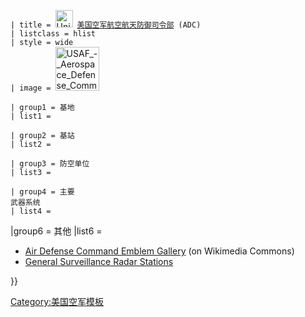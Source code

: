 {{military navigation
 | name = 美国空军航空航天防御司令部
 | state = {{#if: {{{state|}}} | {{{state}}} | autocollapse }}
 | title = [[File:Roundel of the USAF.svg|28px|United States Air Force Roundrel]] [[美国空军航空航天防御司令部]] (ADC)
 | listclass = hlist
 | style = wide
 | image = [[File:USAF - Aerospace Defense Command.png|70px]]

 | group1 = 基地
 | list1 =
{{Navbox subgroup
 | groupstyle = width:8em; {{WPMILHIST Infobox style|nav_box_label}}
 | liststyle = width:auto;

 | group1 = 美国本土
 | list1 = 
* [[Amarillo Air Force Base|Amarillo]]
* [[Beale Air Force Base|Beale]]
* [[Charleston Field|Charleston]]
* [[Davis-Monthan Air Force Base|Davis-Monthan]]
* [[Dobbins Air Reserve Base|Dobbins]]
* [[Dover Air Force Base|Dover]]
* [[Bangor Air National Guard Base|Dow]]
* [[Duluth Air National Guard Base|Duluth]]
* [[Eglin Air Force Base|Eglin]]
* [[Edwards Air Force Base|Edwards]]
* [[Ellington Field Joint Reserve Base|Ellington]]
* [[Ellsworth Air Force Base|Ellsworth]]
* [[England Air Force Base|England]]
* [[Ent Air Force Base|Ent]]
* [[Burlington Air National Guard Base|Ethan Allen]]
* [[Fairfax Airport|Fairfax]]
* [[Naval Air Station Fallon|Fallon]]
* [[Fort Heath]]
* [[Fort Lee (Virginia)|Fort Lee]]
* [[Spokane International Airport|Geiger]]
* [[George Air Force Base|George]]
* [[Glasgow Air Force Base|Glasgow]]
* [[Grand Forks Air Force Base|Grand Forks]]
* [[Grenier Air Force Base|Grenier]]
* [[Griffiss Air Force Base|Griffiss]]
* [[Gunter Annex|Gunter]]
* [[Hamilton Army Airfield|Hamilton]]
* [[Hancock Field Air National Guard Base|Hancock]]
* [[Homestead Joint Air Reserve Base|Homestead]]
* [[Hurlburt Field|Hurlburt]]
* [[Hunter Army Airfield|Hunter]]
* [[Imeson Air National Guard Base|Imeson]]
* [[Naval Air Station Key West|Key West]]
* [[Kincheloe Air Force Base|Kincheloe]]
* [[Kingsley Field Air National Guard Base|Kingsley]]
* [[Kirtland Air Force Base|Kirtland]]
* [[Lackland Air Force Base|Lackland]]
* [[Laredo Air Force Base|Laredo]]
* [[Larson Air Force Base|Larson]]
* [[Luke Air Force Base|Luke]]
* [[MacDill Air Force Base|MacDill]]
* [[March Joint Air Reserve Base|March]]
* [[Malmstrom Air Force Base|Malmstrom]]
* [[McCoy Air Force Base|McCoy]]
* [[McChord Field|McChord]]
* [[McClellan Air Force Base|McClellan]]
* [[McGhee Tyson Air National Guard Base|McGhee Tyson]]
* [[McGuire Air Force Base|McGuire]]
* [[Minneapolis–Saint Paul Joint Air Reserve Station|Minneapolis-St. Paul]]
* [[Minot Air Force Base|Minot]]
* [[Mitchel Air Force Base|Mitchel]]
* [[New Castle Air National Guard Base|New Castle]]
* [[Niagara Falls International Airport|Niagara Falls]]
* [[Norton Air Force Base|Norton]]
* [[O'Hare Air Reserve Station|O'Hare]]
* [[Otis Air National Guard Base|Otis]]
* [[Oxnard Air Force Base|Oxnard]]
* [[Paine Air National Guard Base|Paine]]
* [[Perrin Air Force Base|Perrin]]
* [[Peterson Air Force Base|Peterson]]
* [[Pittsburgh IAP Air Reserve Station|Pittsburgh]]
* [[Portland Air National Guard Base|Portland]]
* [[Presque Isle Air Force Base|Presque Isle]]
* [[R.I. Bong Air Force Base|R.I. Bong]]
* [[Richards-Gebaur Air Force Base|Richards-Gebaur]]
* [[Robins Air Force Base|Robins]]
* [[K. I. Sawyer Air Force Base|K.I. Sawyer]]
* [[Selfridge Air National Guard Base|Selfridge]]
* [[Seymour Johnson Air Force Base|Seymour Johnson]]
* [[Sioux City Air National Guard Base|Sioux City]]
* [[Stead Air Force Base|Stead]]
* [[Stewart Air National Guard Base|Stewart]]
* [[Francis S. Gabreski Air National Guard Base|Suffolk County]]
* [[Tinker Air Force Base|Tinker]]
* [[Travis Air Force Base|Travis]]
* [[Truax Field Air National Guard Base|Truax]]
* [[Tyndall Air Force Base|Tyndall]]
* [[Vandenberg Air Force Base|Vandenburg]]
* [[Vincent Air Force Base|Vincent]]
* [[Walker Air Force Base|Walker]]
* [[Webb Air Force Base|Webb]]
* [[Westover Joint Air Reserve Base|Westover]]
* [[Wright-Patterson Air Force Base|Wright-Patterson]]
* [[Wurtsmith Air Force Base|Wurtsmith]]
* [[Youngstown-Warren Air Reserve Station|Youngstown]]

 |group2 = 海外
 |list2 = 
* [[Ernest Harmon Air Force Base|Ernest Harmon]]
* [[Frobisher Bay Air Force Base|Frobisher Bay]]
* [[CFB Goose Bay|Goose Bay]]
* [[Naval Air Station Keflavik|Keflavik]]
* [[Naval Station Argentia|McAndrew]]
* [[Pepperrell Air Force Base|Pepperrell]]
* [[Thule Air Base|Thule]]
}}

 | group2 = 基站
 | list2 =
{{Navbox subgroup
 | groupstyle = width:8em; {{WPMILHIST Infobox style|nav_box_label}}
 | liststyle = width:auto;

 | group1 = 美国本土
 | list1 = 
* [[Camp Adair|Adair]]
* [[Aiken Air Force Station|Aiken]]
* [[Almaden Air Force Station|Almaden]]
* [[Alpena Combat Readiness Training Center|Alpena]]
* [[Antigo Air Force Station|Antigo]]
* [[Arlington Heights Air Force Station|Arlington Heights]]
* [[Baker Air Force Station|Baker]]
* [[Bedford Air Force Station|Bedford]]
* [[Bellefontaine Air Force Station|Bellefontaine]]
* [[Belleville Air Force Station|Belleville]]
* [[Benton Air Force Station|Benton]]
* [[Blaine Air Force Station|Blaine]]
* [[Brookfield Air Force Station|Brookfield]]
* [[Brunswick Air Force Station|Brunswick]]
* [[Bucks Harbor Air Force Station|Bucks Harbor]]
* [[Burns Air Force Station|Burns]]
* [[Calumet Air Force Station|Calumet]]
* [[Cambria Air Force Station|Cambria]]
* [[Cape Charles Air Force Station|Cape Charles]]
* [[Cape Cod Air Force Station|Cape Cod]]
* [[Carmi Air Force Station|Carmi]]
* [[Caswell Air Force Station|Caswell]]
* [[Chandler Air Force Station|Chandler]]
* [[Charleston Air Force Station|Charleston]]
* [[Cheyenne Mountain nuclear bunker|Cheyenne Mountain]]
* [[Claysburg Air Force Station|Claysburg]]
* [[Clear Air Force Station|Clear]]
* [[Colville Air Force Station|Colville]]
* [[Condon Air Force Station|Condon]]
* [[Continental Divide Air Force Station|Continental Divide]]
* [[Cottonwood Air Force Station|Cottonwood]]
* [[Cross City Air Force Station|Cross City]]
* [[Crystal Springs Air Force Station|Crystal Springs]]
* [[Curlew Air Force Station|Curlew]]
* [[Custer Air Force Station|Custer]]
* [[Cut Bank Air Force Station|Cut Bank]]
* [[Dallas Center Air Force Station|Dallas Center]]
* [[Dauphin Island Air Force Station|Dauphin Island]]
* [[Dickinson Air Force Station|Dickinson]]
* [[Duncanville Air Force Station|Duncanville]]
* [[Eldorado Air Force Station|Eldorado]]
* [[Empire Air Force Station|Empire]]
* [[Finland Air Force Station|Finland]]
* [[Finley Air Force Station|Finley]]
* [[Flintstone Air Force Station|Flintstone]]
* [[Fordland Air Force Station|Fordland]]
* [[Fort Fisher Air Force Station|Fort Fisher]]
* [[Fort Lee Air Force Station|Fort Lee]]
* [[Fortuna Air Force Station|Fortuna]]
* [[Gettysburg Air Force Station|Gettysburg]]
* [[Grand Marais Air Force Station|Grand Marais]]
* [[Grand Rapids Air Force Station|Grand Rapids]]
* [[Guthrie Air Force Station|Guthrie]]
* [[Hanna City Air Force Station|Hanna City]]
* [[Havre Air Force Station|Havre]]
* [[Highlands Air Force Station|Highlands]]
* [[Houma Air Force Station|Houma]]
* [[Hutchinson Air Force Station|Hutchinson]]
* [[Joelton Air Force Station|Joelton]]
* [[Keno Air Force Station|Keno]]
* [[Killeen Air Force Station|Killeen]]
* [[Kingman Air Force Station|Kingman]]
* [[Kirksville Air Force Station|Kirksville]]
* [[Klamath Air Force Station|Klamath]]
* [[Lake Charles Air Force Station|Lake Charles]]
* [[Lake City Air Force Station|Lake City]]
* [[Las Cruces Air Force Station|Las Cruces]]
* [[Las Vegas Air Force Station|Las Vegas]]
* [[Lewistown Air Force Station|Lewistown]]
* [[Lockport Air Force Station|Lockport]]
* [[Lufkin Air Force Station|Lufkin]]
* [[Lyndonville Air Force Station|Lyndonville]]
* [[Madera Air Force Station|Madera]]
* [[Makah Air Force Station|Makah]]
* [[Mica Peak Air Force Station|Mica Peak]]
* [[Miles City Air Force Station|Miles City]]
* [[Mill Valley Air Force Station|Mill Valley]]
* [[Minot Air Force Station|Minot]]
* [[Montauk Air Force Station|Montauk]]
* [[Moriarty Air Force Station|Moriarty]]
* [[Mount Hebo Air Force Station|Mount Hebo]]
* [[Mount Laguna Air Force Station|Mount Laguna]]
* [[Mount Lemmon Air Force Station|Mount Lemmon]]
* [[Naselle Air Force Station|Naselle]]
* [[North Bend Air Force Station|North Bend]]
* [[North Charleston Air Force Station|North Charleston]]
* [[North Truro Air Force Station|North Truro]]
* [[Oklahoma City Air Force Station|Oklahoma City]]
* [[Olathe Air Force Station|Olathe]]
* [[Omaha Air Force Station|Omaha]]
* [[Opheim Air Force Station|Opheim]]
* [[Osceola Air Force Station|Osceola]]
* [[Othello Air Force Station|Othello]]
* [[Owingsville Air Force Station|Owingsville]]
* [[Ozona Air Force Station|Ozona]]
* [[Palermo Air Force Station|Palermo]]
* [[Point Arena Air Force Station|Point Arena]]
* [[Port Austin Air Force Station|Port Austin]]
* [[Port Isabel Air Force Station|Port Isabel]]
* [[Pyote Air Force Station|Pyote]]
* [[Red Bluff Air Force Station|Red Bluff]]
* [[Rochester Air Force Station|Rochester]]
* [[Rockport Air Force Station|Rockport]]
* [[Rockville Air Force Station|Rockville (Indiana)]] 
* [[Roslyn Air National Guard Station|Roslyn]]
* [[Rye Air Force Station|Rye]]
* [[Saint Albans Air Force Station|Saint Albans]]
* [[San Clemente Island Air Force Station|San Clemente Island]]
* [[Santa Rosa Island Air Force Station|Santa Rosa Island]]
* [[Saratoga Springs Air Force Station|Saratoga Springs]]
* [[Sault Sainte Marie Air Force Station|Sault Ste Marie]]
* [[Eareckson Air Station|Shemya]]
* [[Fort Snelling|Snelling]]
* [[Snow Mountain Air Force Station|Snow Mountain]]
* [[Sweetwater Air Force Station|Sweetwater]]
* [[Texarkana Air Force Station|Texarkana]]
* [[Tierra Amarilla Air Force Station|Tierra Amarilla]]
* [[Thomasville Air Force Station|Thomasville]]
* [[Tonopah Air Force Station|Tonopah]]
* [[Topsham Air Force Station|Topsham]]
* [[Two Creeks Air Force Station|Two Creeks]]
* [[Wadena Air Force Station|Wadena]]
* [[Walnut Ridge Air Force Station|Walnut Ridge]]
* [[Watertown Air Force Station|Watertown]]
* [[Waverly Air Force Station|Waverly]]
* [[West Mesa Air Force Station|West Mesa]]
* [[Willow Run Air Force Station|Willow Run]]
* [[Winnemucca Air Force Station|Winnemucca]]
* [[Winslow Air Force Station|Winslow]]
* [[Winston-Salem Air Force Station|Winston-Salem]]
* [[RAAF Woomera Airfield|Woomera]]
* [[Yaak Air Force Station|Yaak]]
* [[Zapata Air Force Station|Zapata]]

 | group2 = 海外
 | list2 = 
* [[CFS Armstrong|Armstrong]]
* [[CFS Baldy Hughes|Baldy Hughes]]
* [[CFS Beausejour|Beausejour]]
* [[Cape Makkovik Air Station|Cape Makkovik]]
* [[Cartwright Air Station|Cartwright]]
* [[Cut Throat Island Air Station|Cut Throat Island]]
* [[Elliston Ridge Air Station|Elliston Ridge]]
* [[Fox Harbour Air Station|Fox Harbour]]
* [[Hofn Air Station|Hofn]]
* [[Hopedale Air Station|Hopedale]]
* [[CFS Kamloops|Kamloops]]
* [[La Scie Air Station|La Scie]]
* [[Langanes Air Station|Langanes]]
* [[Latrar Air Station|Latrar]]
* [[Melville Air Station|Melville]]
* [[RCAF Station Puntzi Mountain|Puntzi Mountain]]
* [[CFS Ramore|Ramore]]
* [[Red Cliff Air Station|Red Cliff]]
* [[Rockville Air Station (Iceland)|Rockville]]
* [[CFS Saglek|Saglek]]
* [[Saint Anthony Air Station|St. Anthony]]
* [[CFS Beaverlodge|Saskatoon Mountain]]
* [[CFS Sioux Lookout|Sioux Lookout]]
* [[Spotted Island Air Station|Spotted Island]]
* [[Stephenville Air Station|Stephenville]]

}}

 | group3 = 防空单位
 | list3 =
{{Navbox subgroup
 | groupstyle = width:8em; {{WPMILHIST Infobox style|nav_box_label}}
 | liststyle = width:auto;

 | group1 = 军
 | list1 = 
* {{tsl|en|Central Air Defense Force|中部防空军}}
* {{tsl|en|Eastern Air Defense Force|东部防空军}}
* {{tsl|en|Western Air Defense Force|西部防空军}}
* [[美国第1航空军|1军]]
* [[美国第4航空军|4军]]
* [[美国第10航空军|10军]]
* [[美国第14航空军|14军]]

 | group2 = 航空师
 | list2 = 
* [[8th Air Division|8th]]
* [[9th Space Division|9th]]
* [[20th Air Division|20th]]
* [[21st Air Division|21st]]
* [[23rd Air Division (United States)|23d]]
* [[24th Air Division|24th]]
* [[25th Air Division|25th]]
* [[26th Air Division|26th]]
* [[27th Air Division|27th]]
* [[28th Air Division|28th]]
* [[29th Air Division|29th]]
* [[30th Air Division|30th]]
* [[31st Air Division|31st]]
* [[32d Air Division|32d]]
* [[33rd Air Division|33d]]
* [[34th Air Division|34th]]
* [[35th Air Division|35th]]
* [[36th Air Division|36th]]
* [[37th Air Division|37th]]
* [[58th Air Division|58th]]
* [[64th Air Division|64th]]
* [[73d Air Division|73d]]
* [[85th Air Division|85th]]

 | group3 = 防空分区
 | list3 = 
* [[Albuquerque Air Defense Sector|Albuquerque]]
* [[Bangor Air Defense Sector|Bangor]]
* [[Boston Air Defense Sector|Boston]]
* [[Chicago Air Defense Sector|Chicago]]
* [[Detroit Air Defense Sector|Detroit]]
* [[Duluth Air Defense Sector|Duluth]]
* [[Goose Air Defense Sector|Goose]]
* [[Grand Forks Air Defense Sector|Grand Forks]]
* [[Great Falls Air Defense Sector|Great Falls]]
* [[Kansas City Air Defense Sector|Kansas City]]
* [[Los Angeles Air Defense Sector|Los Angeles]]
* [[Minot Air Defense Sector|Minot]]
* [[Montgomery Air Defense Sector|Montgomery]]
* [[New York Air Defense Sector|New York]]
* [[Oklahoma City Air Defense Sector|Oklahoma City]]
* [[Phoenix Air Defense Sector|Phoenix]]
* [[Portland Air Defense Sector|Portland]]
* [[Reno Air Defense Sector|Reno]]
* [[Sault Sainte Marie Air Defense Sector|Sault Sainte Marie]]
* [[San Francisco Air Defense Sector|San Francisco]]
* [[Seattle Air Defense Sector|Seattle]]
* [[Sioux City Air Defense Sector|Sioux City]]
* [[Spokane Air Defense Sector|Spokane]]
* [[Stewart Air Defense Sector|Stewart]]
* [[Syracuse Air Defense Sector|Syracuse]]
* [[Washington Air Defense Sector|Washington]]

 | group4 = 航空团
 | list4 = 
* Fighter [[1st Fighter Wing|1st]]
* [[4th Fighter Wing|4th]]
* [[23d Wing|23d]]
* [[32d Air Expeditionary Group|32d]]
* [[33d Fighter Wing|33d]]
* [[50th Space Wing|50th]]
* [[52d Fighter Wing|52d]]
* [[56th Fighter Wing|56th]]
* [[78th Air Base Wing|78th]]
* [[81st Training Wing|81st]]
* [[325th Fighter Wing|325th]]
* [[328th Armament Systems Wing|328th]]
* [[507th Air Refueling Wing|507th]]

* Detection and Control [[71st Flying Training Wing|71st]]
* [[73d Space Group|73d]]
* [[551st Electronic Systems Wing|551st]]
* [[552d Air Control Wing|552d]]

* Air Defense [[46th Test Wing|46th]]
* [[4620th Air Defense Wing|4620th]]
* [[4621st Air Defense Wing|4621st]]
* [[4622d Air Defense Wing|4622d]]
* [[4624th Air Defense Wing|4624th]]
* [[4625th Air Defense Wing|4625th]]
* [[4627th Air Defense Wing|4627th]]
* [[4628th Air Defense Wing|4628th]]
* [[4683d Air Defense Wing|4683d]]
* [[4700th Air Defense Wing|4700th]]
* [[4702d Defense Wing|4702d]]
* [[4703d Defense Wing|4703d]]
* [[4704th Defense Wing|4704th]]
* [[4705th Defense Wing|4705th]]
* [[4706th Air Defense Wing|4706th]]
* [[4707th Air Defense Wing|4707th]]
* [[4708th Air Defense Wing|4708th]]
* [[4709th Air Defense Wing|4709th]]
* [[4710th Air Defense Wing|4710th]]
* [[4711th Air Defense Wing|4711th]]
* [[4750th Air Defense Wing|4750th]]
* [[4751st Air Defense Missile Wing|4751st]]
* [[4752d Air Defense Wing|4752d]]
* [[4756th Air Defense Wing|4756th]]
* [[4780th Air Defense Wing|4780th]]

 | group5 = 航空大队
 | list5 = 
* Fighter [[1st Operations Group|1st]]
* [[4th Operations Group|4th]]
* [[14th Operations Group|14th]]
* [[15th Wing|15th]]
* [[23d Fighter Group|23d]]
* [[32d Air Expeditionary Group|32d]]
* [[33d Operations Group|33d]]
* [[50th Operations Group|50th]]
* [[52d Operations Group|52d]]
* [[53d Wing|53d]]
* [[54th Fighter-Interceptor Group|54th]]
* [[56th Operations Group|56th]]
* [[57th Operations Group|57th]]
* [[78th Fighter Group|78th]]
* [[79th Fighter Group|79th]]
* [[81st Fighter-Bomber Group|81st]]
* [[82d Operations Group|82d]]
* [[84th Fighter Group|84th]]
* [[325th Operations Group|325th]]
* [[326th Fighter Group|326th]]
* [[327th Aircraft Sustainment Wing|327th]]
* [[328th Armament Systems Wing|328th]]
* [[329th Fighter-Interceptor Group|329th]]
* [[337th Fighter Group|337th]]
* [[343d Wing|343d]]
* [[355th Fighter Wing|355th]]
* [[408th Fighter Group|408th]]
* [[412th Test Wing|412th]]
* [[414th Fighter Group|414th]]
* [[473d Fighter Group|473d]]
* [[53d Weapons Evaluation Group|475th]]
* [[476th Fighter Group|476th]]
* [[478th Aeronautical Systems Wing|478th]]
* [[507th Air Refueling Wing|507th]]

* Air Defense [[10th Aerospace Defense Group|10th]]
* [[500th Air Defense Group|500th]]
* [[501st Air Defense Group|501st]]
* [[502d Air Defense Group|502d]]
* [[503d Air Defense Group|503d]]
* [[514th Air Defense Group|514th]]
* [[515th Air Defense Group|515th]]
* [[516th Air Defense Group|516th]]
* [[517th Air Defense Group|517th]]
* [[518th Air Defense Group|518th]]
* [[519th Air Defense Group|519th]]
* [[520th Air Defense Group|520th]]
* [[521st Air Defense Group|521st]]
* [[525th Air Defense Group|525th]]
* [[527th Air Defense Group|527th]]
* [[528th Air Defense Group|528th]]
* [[529th Air Defense Group|529th]]
* [[530th Air Defense Group|530th]]
* [[533d Air Defense Group|533d]]
* [[534th Air Defense Group|534th]]
* [[564th Air Defense Group|564th]]
* [[566th Air Defense Group|566th]]
* [[567th Air Defense Group|567th]]
* [[568th Air Defense Group|568th]]
* [[575th Air Defense Group|575th]]
* [[637th Air Defense Group|637th]]
* [[665th Air Defense Group|665th]]
* [[678th Air Defense Group|678th]]
* [[692d Air Defense Group|692d]]
* [[701st Air Defense Group|701st]]
* [[751st Air Defense Group|751st]]
* [[762d Air Defense Group|762d]]
* [[765th Air Defense Group|765th]]
* [[778th Air Defense Group|778th]]
* [[780th Air Defense Group|780th]]
* [[827th Air Defense Group|827th]]
* [[858th Air Defense Group|858th]]
* [[4606th Air Defense Group|4606th]]
* [[4620th Air Defense Group|4620th]]
* [[4676th Air Defense Group|4676th]]
* [[4700th Air Defense Group|4700th]]
* [[4721st Air Defense Group|4721st]]
* [[4722d Air Defense Group|4722d]]
* [[4727th Air Defense Group|4727th]]
* [[4728th Air Defense Group|4728th]]
* [[4729th Air Defense Group|4729th]]
* [[4730th Air Defense Group|4730th]]
* [[4731st Air Defense Group|4731st]]
* [[4732d Air Defense Group|4732d]]
* [[4733d Air Defense Group|4733d]]
* [[4734th Air Defense Group|4734th]]
* [[4735th Air Defense Group|4735th]]
* [[4750th Air Defense Group|4750th]]
* [[4756th Air Defense Group|4756th]]

* Aircraft Control & Warning [[503d Aircraft Control and Warning Group|503d]]
* [[505th Command and Control Wing|505th]]
* [[540th Aircraft Control and Warning Group|540th]]
* [[541st Aircraft Control and Warning Group|541st]]
* [[542d Aircraft Control and Warning Group|542d]]
* [[543d Aircraft Control and Warning Group|543d]]
* [[544th Aircraft Control and Warning Group|544th]]
* [[545th Aircraft Control and Warning Group|545th]]
* [[546th Aircraft Control and Warning Group|546th]]
* [[563d Aircraft Control and Warning Group|563d]]
* [[564th Aircraft Control and Warning Group|564th]]
* [[565th Aircraft Control and Warning Group|565th]]
* [[566th Aircraft Control and Warning Group|566th]]

 | group6 = 航空中队
 | list6 = 
* [[Aerospace Defense Command Fighter Squadrons]]
* [[Aircraft Control and Warning Squadrons]]
}}

 | group4 = 主要</br>武器系统
 | list4 =
{{Navbox subgroup
 | groupstyle = width:8em; {{WPMILHIST Infobox style|nav_box_label}}
 | liststyle = width:auto;

 | group1 = 电子
 | list1 = 
* [[Boeing B-29 Superfortress variants|TB-29]]
* [[B-57轰炸机|EB-57]]
* [[Lockheed EC-121 Warning Star|EC-121]]

 | group2 = 战斗机
 | list2 = 
* 螺旋桨式:
* [[Republic P-47 Thunderbolt|F-47]]
* [[P-51戰鬥機|F-51]]
* [[Northrop P-61 Black Widow|P-61]]
* [[F-82戰鬥機|F-82]]

* 亚音速喷气式: 
* [[F-80流星戰鬥機|P-80]]
* [[Republic F-84 Thunderjet|F-84]]
* [[F-86軍刀戰鬥機|F-86]]
* [[F-89戰鬥機|F-89]]
* [[F-94]]

* 超音速喷气机: 
* [[F-101戰鬥機|F-101]]
* [[F-102三角剑战斗机|F-102]]
* [[F-104星式戰鬥機|F-104]]
* [[F-106三角标枪战斗机|F-106]]

 | group3 = 导弹
 | list3 = 
* [[AIM-4飛彈|AIM-4]]
* [[AIM-26 Falcon|AIM-26]]
* [[AIR-2 Genie|AIR-2]]
* [[CIM-10飛彈|CIM-10]]

 |group5 = 舰艇
 |list5 = 
* [[USS Guardian (YAGR-1)|Guardian]]
* [[USS Interceptor (AGR-8)|Interceptor]]
* [[USS Interdictor (AGR-13)|Interdictor]]
* [[USS Interpreter (AGR-14)|Interpreter]]
* [[USS Investigator (AGR-9)|Investigator]]
* [[USS Locator (AGR-6)|Locator]]
* [[USS Lookout (YAGR-2)|Lookout]]
* [[USS Outpost (AGR-10)|Outpost]]
* [[USS Picket (YAGR-7)|Pickett]]
* [[USS Protector (AGR-11)|Protector]]
* [[USS Scanner (AGR-5)|Scanner]]
* [[USS Searcher (AGR-4)|Searcher]]
* [[USS Skywatcher (AGR-3)|Skywatcher]]
* [[USS Tracer (AGR-15)|Tracer]]
* [[USS Watchman (AGR-16)|Watchman]]
* [[USS Vigil (AGR-12)|Vigil]]

 |group6 = {{tsl|en|Texas Towers|德克萨斯塔}}
 |list6 =
*[[Texas Tower 2]]
*[[Texas Tower 3]]
*[[Texas Tower 4]]

}}

|group6  = 其他
|list6 =
* [http://commons.wikimedia.org/wiki/Aerospace_Defense_Command_Emblems  Air Defense Command Emblem Gallery] (on Wikimedia Commons)
* [[United States general surveillance radar stations|General Surveillance Radar Stations]]

}}<noinclude>
{{collapsible option}}
[[Category:美国空军模板]]
</noinclude>
